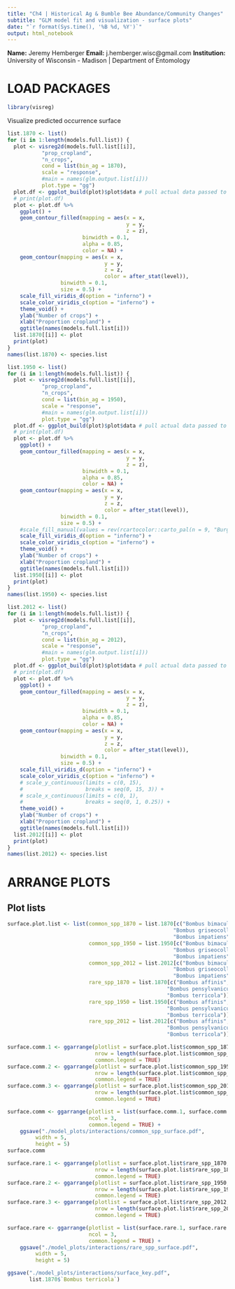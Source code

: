 ```yaml
---
title: "Ch4 | Historical Ag & Bumble Bee Abundance/Community Changes"
subtitle: "GLM model fit and visualization - surface plots"
date: "`r format(Sys.time(), '%B %d, %Y')`"
output: html_notebook
---
```


**Name:** Jeremy Hemberger
**Email:** j.hemberger.wisc@gmail.com
**Institution:** University of Wisconsin - Madison | Department of Entomology

# LOAD PACKAGES
```r
library(visreg)
```

Visualize predicted occurrence surface 

```r
list.1870 <- list()
for (i in 1:length(models.full.list)) {
  plot <- visreg2d(models.full.list[[i]],
           "prop_cropland",
           "n_crops",
           cond = list(bin_ag = 1870),
           scale = "response",
           #main = names(glm.output.list[i]))
           plot.type = "gg")
  plot.df <- ggplot_build(plot)$plot$data # pull actual data passed to ggplot call
  # print(plot.df)
  plot <- plot.df %>%
    ggplot() +
    geom_contour_filled(mapping = aes(x = x,
                                      y = y,
                                      z = z),
                        binwidth = 0.1,
                        alpha = 0.85,
                        color = NA) +
    geom_contour(mapping = aes(x = x,
                               y = y,
                               z = z,
                               color = after_stat(level)),
                 binwidth = 0.1,
                 size = 0.5) +
    scale_fill_viridis_d(option = "inferno") +
    scale_color_viridis_c(option = "inferno") +
    theme_void() +
    ylab("Number of crops") +
    xlab("Proportion cropland") +
    ggtitle(names(models.full.list[i]))
  list.1870[[i]] <- plot
  print(plot)
}
names(list.1870) <- species.list
```

```r
list.1950 <- list()
for (i in 1:length(models.full.list)) {
  plot <- visreg2d(models.full.list[[i]],
           "prop_cropland",
           "n_crops",
           cond = list(bin_ag = 1950),
           scale = "response",
           #main = names(glm.output.list[i]))
           plot.type = "gg")
  plot.df <- ggplot_build(plot)$plot$data # pull actual data passed to ggplot call
  # print(plot.df)
  plot <- plot.df %>%
    ggplot() +
    geom_contour_filled(mapping = aes(x = x,
                                      y = y,
                                      z = z),
                        binwidth = 0.1,
                        alpha = 0.85,
                        color = NA) +
    geom_contour(mapping = aes(x = x,
                               y = y,
                               z = z,
                               color = after_stat(level)),
                 binwidth = 0.1,
                 size = 0.5) +
    #scale_fill_manual(values = rev(rcartocolor::carto_pal(n = 9, "Burg"))) +
    scale_fill_viridis_d(option = "inferno") +
    scale_color_viridis_c(option = "inferno") +
    theme_void() +
    ylab("Number of crops") +
    xlab("Proportion cropland") +
    ggtitle(names(models.full.list[i]))
  list.1950[[i]] <- plot
  print(plot)
}
names(list.1950) <- species.list
```

```r
list.2012 <- list()
for (i in 1:length(models.full.list)) {
  plot <- visreg2d(models.full.list[[i]],
           "prop_cropland",
           "n_crops",
           cond = list(bin_ag = 2012),
           scale = "response",
           #main = names(glm.output.list[i]))
           plot.type = "gg")
  plot.df <- ggplot_build(plot)$plot$data # pull actual data passed to ggplot call
  # print(plot.df)
  plot <- plot.df %>%
    ggplot() +
    geom_contour_filled(mapping = aes(x = x,
                                      y = y,
                                      z = z),
                        binwidth = 0.1,
                        alpha = 0.85,
                        color = NA) +
    geom_contour(mapping = aes(x = x,
                               y = y,
                               z = z,
                               color = after_stat(level)),
                 binwidth = 0.1,
                 size = 0.5) +
    scale_fill_viridis_d(option = "inferno") +
    scale_color_viridis_c(option = "inferno") +
    # scale_y_continuous(limits = c(0, 15),
    #                    breaks = seq(0, 15, 3)) +
    # scale_x_continuous(limits = c(0, 1),
    #                    breaks = seq(0, 1, 0.25)) +
    theme_void() +
    ylab("Number of crops") +
    xlab("Proportion cropland") +
    ggtitle(names(models.full.list[i]))
  list.2012[[i]] <- plot
  print(plot)
}
names(list.2012) <- species.list
```

# ARRANGE PLOTS
## Plot lists
```r
surface.plot.list <- list(common_spp_1870 = list.1870[c("Bombus bimaculatus",
                                                     "Bombus griseocollis",
                                                     "Bombus impatiens")],
                          common_spp_1950 = list.1950[c("Bombus bimaculatus",
                                                     "Bombus griseocollis",
                                                     "Bombus impatiens")],
                          common_spp_2012 = list.2012[c("Bombus bimaculatus",
                                                     "Bombus griseocollis",
                                                     "Bombus impatiens")],
                          rare_spp_1870 = list.1870[c("Bombus affinis",
                                                   "Bombus pensylvanicus",
                                                   "Bombus terricola")],
                          rare_spp_1950 = list.1950[c("Bombus affinis",
                                                   "Bombus pensylvanicus",
                                                   "Bombus terricola")],
                          rare_spp_2012 = list.2012[c("Bombus affinis",
                                                   "Bombus pensylvanicus",
                                                   "Bombus terricola")])
```

```r
surface.comm.1 <- ggarrange(plotlist = surface.plot.list$common_spp_1870,
                            nrow = length(surface.plot.list$common_spp_1870),
                            common.legend = TRUE)
surface.comm.2 <- ggarrange(plotlist = surface.plot.list$common_spp_1950,
                            nrow = length(surface.plot.list$common_spp_1950),
                            common.legend = TRUE)
surface.comm.3 <- ggarrange(plotlist = surface.plot.list$common_spp_2012,
                            nrow = length(surface.plot.list$common_spp_2012),
                            common.legend = TRUE)

surface.comm <- ggarrange(plotlist = list(surface.comm.1, surface.comm.2, surface.comm.3),
                          ncol = 3,
                          common.legend = TRUE) +
    ggsave("./model_plots/interactions/common_spp_surface.pdf",
         width = 5,
         height = 5)
surface.comm
```


```r
surface.rare.1 <- ggarrange(plotlist = surface.plot.list$rare_spp_1870,
                            nrow = length(surface.plot.list$rare_spp_1870),
                            common.legend = TRUE)
surface.rare.2 <- ggarrange(plotlist = surface.plot.list$rare_spp_1950,
                            nrow = length(surface.plot.list$rare_spp_1950),
                            common.legend = TRUE)
surface.rare.3 <- ggarrange(plotlist = surface.plot.list$rare_spp_2012,
                            nrow = length(surface.plot.list$rare_spp_2012),
                            common.legend = TRUE)

surface.rare <- ggarrange(plotlist = list(surface.rare.1, surface.rare.2, surface.rare.3),
                          ncol = 3,
                          common.legend = TRUE) +
    ggsave("./model_plots/interactions/rare_spp_surface.pdf",
         width = 5,
         height = 5)
```

```r
ggsave("./model_plots/interactions/surface_key.pdf",
       list.1870$`Bombus terricola`)
```

